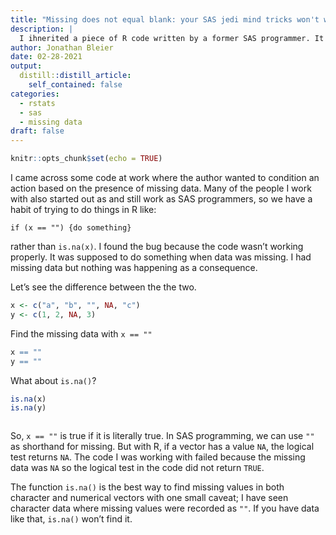 ```yaml
---
title: "Missing does not equal blank: your SAS jedi mind tricks won't work here."
description: |
  I ihnerited a piece of R code written by a former SAS programmer. It did not work as intended.
author: Jonathan Bleier
date: 02-28-2021
output:
  distill::distill_article:
    self_contained: false
categories:
  - rstats
  - sas
  - missing data
draft: false
---
```



```r
knitr::opts_chunk$set(echo = TRUE)
```

I came across some code at work where the author wanted to condition an action based on the presence of missing data. Many of the people I work with also started out as and still work as SAS programmers, so we have a habit of trying to do things in R like:
```
if (x == "") {do something}
```
rather than `is.na(x)`. I found the bug because the code wasn't working properly. It was supposed to do something when data was missing. I had missing data but nothing was happening as a consequence.

Let's see the difference between the the two.

```r
x <- c("a", "b", "", NA, "c")
y <- c(1, 2, NA, 3)
```

Find the missing data with `x == ""`

```r
x == ""
y == ""
```

What about `is.na()`?

```r
is.na(x)
is.na(y)
```
```r

```

So, `x == ""` is true if it is literally true. In SAS programming, we can use `""` as shorthand for missing. But with R, if a vector has a value `NA`, the logical test returns `NA`. The code I was working with failed because the missing data was `NA` so the logical test in the code did not return `TRUE`.

The function `is.na()` is the best way to find missing values in both character and numerical vectors with one small caveat; I have seen character data where missing values were recorded as `""`. If you have data like that, `is.na()` won't find it. 

